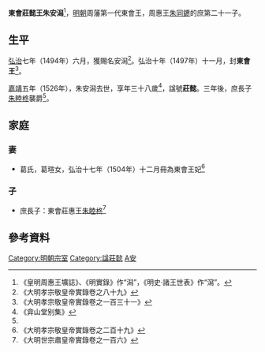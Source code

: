 '''東會莊懿王朱安潟'''<ref>《皇明周惠王壙誌》、《明實錄》作“潟”，《明史·諸王世表》作“瀉”。</ref>{{BD|1489年||1526年||catIdx=Z朱}}，[[明朝|明朝]]周藩第一代東會王，周惠王[[朱同䥝|朱同䥝]]的庶第二十一子。

==生平==
[[弘治|弘治]]七年（1494年）六月，獲賜名安潟<ref>《大明孝宗敬皇帝實錄卷之八十九》</ref>。弘治十年（1497年）十一月，封'''東會王'''<ref>《大明孝宗敬皇帝實錄卷之一百三十一》</ref>。

[[嘉靖|嘉靖]]五年（1526年），朱安潟去世，享年三十八歲<ref>《弇山堂别集》</ref>，諡號'''莊懿'''。三年後，庶長子[[朱睦柊|朱睦柊]]襲爵<ref name=s/>。

==家庭==
===妻===
*葛氏，葛瑄女，弘治十七年（1504年）十二月冊為東會王妃<ref>《大明孝宗敬皇帝實錄卷之二百十九》</ref>

===子===
*庶長子：東會莊惠王[[朱睦柊|朱睦柊]]<ref name=s>《大明世宗肅皇帝實錄卷之一百六》</ref>

==參考資料==
{{reflist|2}}

{{s-start}}
{{s-none|無|[[明朝|明政府]]封之}}
{{s-ttl|title=[[明朝藩王列表_(周王系)#東會國|明東會國國王]]|years=1497年－1526年}}
{{s-aft|after=子莊惠王[[朱睦柊|朱睦柊]]}}
{{end}}

[[Category:明朝宗室|Category:明朝宗室]]
[[Category:諡莊懿|Category:諡莊懿]]
[[Category:朱姓|A安]]